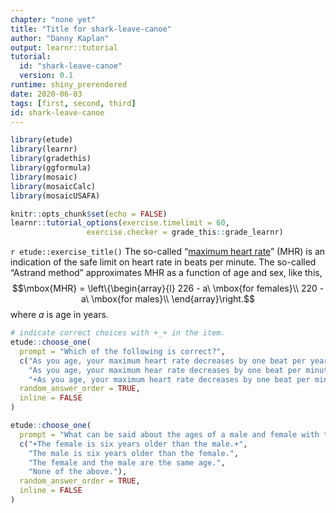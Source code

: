 ```yaml
---
chapter: "none yet"
title: "Title for shark-leave-canoe"
author: "Danny Kaplan"
output: learnr::tutorial
tutorial:
  id: "shark-leave-canoe"
  version: 0.1
runtime: shiny_prerendered
date: 2020-06-03 
tags: [first, second, third]
id: shark-leave-canoe
---
```


```r
library(etude)
library(learnr)
library(gradethis)
library(ggformula)
library(mosaic)
library(mosaicCalc)
library(mosaicUSAFA)

knitr::opts_chunk$set(echo = FALSE)
learnr::tutorial_options(exercise.timelimit = 60, 
                 exercise.checker = grade_this::grade_learnr)
```


`r etude::exercise_title()` The so-called "[maximum heart rate](https://www.newfeel.co.uk/advice/how-evaluate-your-maximum-heart-rate-mhr-a_13102#:~:text=Maximum%20heart%20rate%20is%20the,means%20listening%20to%20your%20body)" (MHR) is an indication of the safe limit on heart rate in beats per minute.  The so-called "Astrand method" approximates MHR as a function of age and sex, like this,
$$\mbox{MHR} = \left\{\begin{array}{l}
226 - a\  \mbox{for females}\\
220 - a\ \mbox{for males}\\
\end{array}\right.$$ 
where $a$ is age in years. 


```r
# indicate correct choices with +_+ in the item.
etude::choose_one(
  prompt = "Which of the following is correct?",
  c("As you age, your maximum heart rate decreases by one beat per year.",
    "As you age, your maximum hear rate decreases by one beat per minute.",
    "+As you age, your maximum heart rate decreases by one beat per minute per year.+"),
  random_answer_order = TRUE,
  inline = FALSE
)
```

```r
etude::choose_one(
  prompt = "What can be said about the ages of a male and female with the same MHR?",
  c("+The female is six years older than the male.+", 
    "The male is six years older than the female.",
    "The female and the male are the same age.",
    "None of the above."),
  random_answer_order = TRUE,
  inline = FALSE
)
```



        



